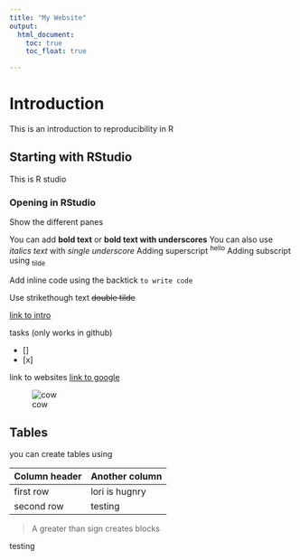 ```yaml
---
title: "My Website"
output: 
  html_document:
    toc: true
    toc_float: true

---
```


# Introduction {#introduction-header}
This is an introduction to reproducibility in R

## Starting with RStudio 
This is R studio 

### Opening in RStudio 
Show the different panes 

You can add **bold text** or __bold text with underscores__ 
You can also use *italics text* with _single underscore_ 
Adding superscript ^hello^ 
Adding subscript using ~tilde~

Add inline code using the backtick `to write code` 

Use strikethough text ~~double tilde~~ 




[link to intro](#introduction-header)


tasks (only works in github)

- []
- [x]

link to websites
[link to google](https://google.com)

![cow](https://upload.wikimedia.org/wikipedia/commons/thumb/4/43/Cow_on_Pupers.jpg/250px-Cow_on_Pupers.jpg)

## Tables 


you can create tables using 


| Column header | Another column |
| ------------- | -------------- |
| first row     | lori is hugnry |
| second row    |  testing       | 


> A greater than sign creates blocks 

testing 


```r


```










